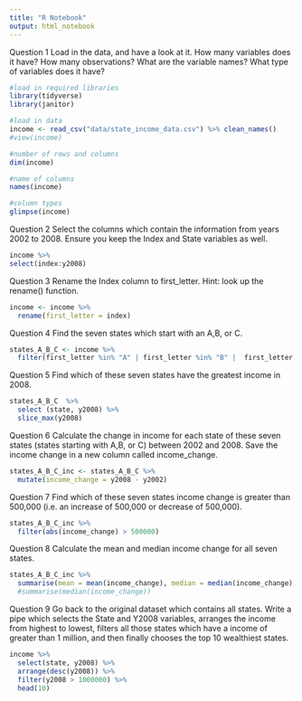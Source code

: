 ```yaml
---
title: "R Notebook"
output: html_notebook
---
```


Question 1
Load in the data, and have a look at it. How many variables does it have? How many observations? What are the variable names? What type of variables does it have?

```r
#load in required libraries
library(tidyverse)
library(janitor)
```

```r
#load in data
income <- read_csv("data/state_income_data.csv") %>% clean_names()
#view(income)
```

```r
#number of rows and columns
dim(income)
```
```r
#name of columns
names(income)
```

```r
#column types
glimpse(income)
```

Question 2
Select the columns which contain the information from years 2002 to 2008. Ensure you keep the Index and State variables as well.

```r
income %>% 
select(index:y2008)
```


Question 3
Rename the Index column to first_letter. Hint: look up the rename() function.

```r
income <- income %>% 
  rename(first_letter = index)
```


Question 4
Find the seven states which start with an A,B, or C.
```r

states_A_B_C <- income %>% 
  filter(first_letter %in% "A" | first_letter %in% "B" |  first_letter %in% "C")
```


Question 5
Find which of these seven states have the greatest income in 2008.

```r
states_A_B_C  %>% 
  select (state, y2008) %>% 
  slice_max(y2008)
```



Question 6
Calculate the change in income for each state of these seven states (states starting with A,B, or C) between 2002 and 2008. Save the income change in a new column called income_change.

```r
states_A_B_C_inc <- states_A_B_C %>% 
  mutate(income_change = y2008 - y2002)
```


Question 7
Find which of these seven states income change is greater than 500,000 (i.e. an increase of 500,000 or decrease of 500,000).
```r
states_A_B_C_inc %>% 
  filter(abs(income_change) > 500000)
```

Question 8
Calculate the mean and median income change for all seven states.

```r
states_A_B_C_inc %>% 
  summarise(mean = mean(income_change), median = median(income_change) ) #%>% 
  #summarise(median(income_change))
```


Question 9
Go back to the original dataset which contains all states. Write a pipe which selects the State and Y2008 variables, arranges the income from highest to lowest, filters all those states which have a income of greater than 1 million, and then finally chooses the top 10 wealthiest states.

```r
income %>% 
  select(state, y2008) %>% 
  arrange(desc(y2008)) %>% 
  filter(y2008 > 1000000) %>% 
  head(10)
```

